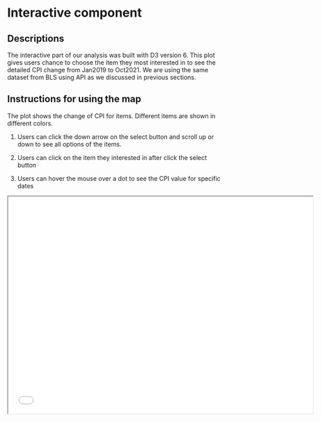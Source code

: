 # Interactive component


## Descriptions
The interactive part of our analysis was built with D3 version 6. This plot gives users chance to choose the item they most interested in to see the detailed CPI change from Jan2019 to Oct2021. We are using the same dataset from BLS using API as we discussed in previous sections.

## Instructions for using the map
The plot shows the change of CPI for items. Different items are shown in different colors.

1. Users can click the down arrow on the select button and scroll up or down to see all options of the items.

2. Users can click on the item they interested in after click the select button

3. Users can hover the mouse over a dot to see the CPI value for specific dates

<iframe src="test.html" width="700" height="500"></iframe>


